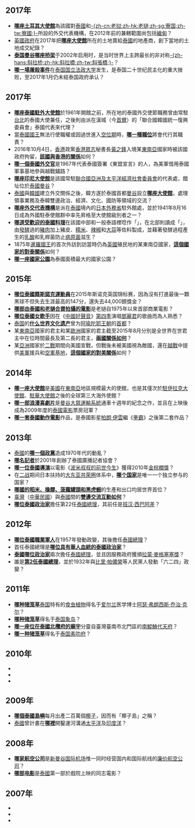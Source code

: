 ==2017年==
* '''[[土耳其駐泰國大使館|哪座土耳其大使館]]'''為該國對[[泰國|泰國]]和[[寮國|-{zh-cn:老挝;zh-hk:老撾;zh-sg:寮国;zh-tw:寮國;}-]]所設的外交代表機構，在2012年前的兼轄範圍尚包括[[緬甸|緬甸]]？
*[[英國政府|英國政府]]在2017年把'''[[英國駐泰國大使館|哪座大使館]]'''所在的土地賣給[[泰國|泰國]]的地產商，創下當地的土地成交紀錄？
*'''[[拉玛八世大桥|泰国曼谷哪座桥梁]]'''于2002年启用时，是当时世界上主跨最长的非对称[[斜拉桥|-{zh-hans:斜拉桥;zh-hk:斜拉橋;zh-tw:斜張橋;}-]]？
*'''[[法政大學大屠殺|哪一場屠殺事件]]'''在[[泰国国立法政大学|泰国国立法政大学]]发生，是泰国二十世纪民主化的重大挫败，至2017年1月仍未經泰国政府承认？

==2017年==
*'''[[泰國駐韓大使館|哪座泰國駐外大使館]]'''於1961年開館之前，所在地的泰國外交使節職務曾由常駐[[台北|台北]]的泰國大使兼任，之後則由派在漢城（今[[首爾|首爾]]）的「聯合國韓國統一復興委員會」泰國代表來代理？
*當[[泰國國王|泰國國王]]無法行使職權或因過世進入[[空位期|空位期]]時，'''[[泰國攝政王|哪一種職位]]'''將會代行其職責？ 
*2016年10月4日，[[香港|香港]]政黨[[香港眾志|香港眾志]]秘書長[[黃之鋒|黃之鋒]]入境某[[東南亞|東南亞]]國家時被該國政府拘留，'''[[香港與泰國關係|該國與香港的關係]]'''如何？
*'''[[他納·科曼‎‎|哪一個泰國外交官]]'''是1967年代表泰國簽署《東盟宣言》的人，為美軍借用泰國軍事基地參與越戰鋪路？
*'''[[印度尼西亞駐泰國大使館|哪座印尼大使館]]'''是該國常駐[[聯合國亞洲及太平洋經濟社會委員會|聯合國亞洲及太平洋經濟社會委員會]]的代表處，館址位於[[泰國|泰國]][[曼谷|曼谷]]？
*[[泰國|泰國]]與[[韓國|韓國]]建立外交關係之後，韓方遂於泰國首都[[曼谷|曼谷]]設立'''[[大韓民國駐泰國大使館|哪座大使館]]'''，處理領事業務及泰韓雙邊政治、經濟、文化、國防等領域的交流？
*'''[[日本駐泰國大使館|哪座外交代表機構]]'''是派在[[泰國|泰國]]境內的[[日本外務省|日本外務省]]駐外館處，並於1941年8月16日成為外國駐泰使館群中率先昇格至大使館級別者之一？
*'''[[泰國酸肉|哪道受歡迎的泰國料理]]'''在該國中部和一般泰語裡唸作「{{IPA|nɛ̌ːm}}」，在北部則讀成「{{IPA|tɕîn som}}」，由[[發酵|發酵]]過的[[豬肉|豬肉]]加上豬皮、[[糯米|糯米]]、[[辣椒|辣椒]]和[[大蒜|大蒜]]等佐料製成，並藉著發酵過程產生的[[乳酸|乳酸]]和乳桿菌防止[[病原菌|病原菌]]滋生？
*1875年[[泰國國王|暹羅國王]]的首次外訪到訪當時仍為[[英國|英國]]殖民地的某東南亞國家，'''[[新加坡－泰國關係|這個國家的對泰關係]]'''如何？
*'''[[岗卡章国家公园|哪一座國家公園]]'''為泰國面積最大的國家公園？

==2015年==
*'''[[塔猜亞·烏諾|哪位泰國籍斯諾克運動員]]'''在2015年斯诺克英国锦标赛，因為沒有打進最後一顆黑球不但失去生涯最高的147分，還失去44,000鎊獎金？
*'''[[早安！琅勃拉邦|哪部由泰國和老撾合資拍攝的電影]]'''是老撾自1975年以來首部商業電影？
*'''[[朗嘎拉姆|哪位泰國女歌手]]'''因在《[[中國好聲音|中國好聲音]]》[[中國好聲音_(第四季)|第四季]]演唱[[鄧麗君|鄧麗君]]的歌曲而為人熟悉？
*[[泰国|泰国]]的'''[[阿瑜陀耶古城|什么世界文化遗产]]'''曾为[[阿瑜陀耶王朝|阿瑜陀耶王朝]]的[[首都|首都]]？
*某[[東南亞|東南亞]]國家的君主和某[[歐洲|歐洲]]國家的君主截至2015年8月分別是全世界在世君主中在位時間最長及第二長的君主，'''[[泰英關係|兩國關係如何]]'''？
*某[[亞洲|亞洲]]國家於[[二戰|二戰]]期間向美國宣戰，但戰後未被美國視為敵國，還在[[越戰|越戰]]中提供[[美軍|美軍]]援兵和[[空軍基地|空軍基地]]，'''[[泰美關係|這個國家的對美關係]]'''如何？

==2014年==
*'''[[美國駐泰國大使館|哪一座大使館]]'''是[[美國|美國]]在[[東南亞|東南亞]]地區規模最大的使館，也是其僅次於[[美國駐伊拉克大使館|駐伊拉克大使館]]、[[美國駐華大使館|駐華大使館]]之後的全球第三大海外使館？
*'''[[下一站說愛你|哪一部浪漫喜劇片]]'''是[[曼谷大眾運輸系統|曼谷大眾運輸系統]]通車十週年的紀念之作，並且在上映後成為2009年度的[[泰國電影|泰國電影]]票房冠軍？
*'''[[冬蔭功_(電影)|哪一套泰國動作電影]]'''作品，是泰國影星[[东尼嘉|柏朗·伊雲]]繼《[[拳霸|拳霸]]》之後第二套作品？
==2013年==
*[[泰國|泰國]]的'''[[泰國共產黨|哪一個政黨]]'''造成1970年代的動亂？
*'''[[德柴·勇|哪名記者]]'''於2001年創辦了泰國廣播記者協會？
*'''[[阿比查邦·魏拉希沙可|哪一位泰國導演]]'''以電影《[[波米叔叔的前世今生|波米叔叔的前世今生]]》獲得2010年[[金棕櫚獎|金棕櫚獎]]？
*在[[二战|二战]]期间日本扶持的[[大东亚共荣圈|大东亚共荣圈]]体系中，'''[[泰国_(第二次世界大战)|哪个国家]]'''是唯一一个独立参与的国家？
*'''[[泰國農業|哪國的稻米、橡膠、菠蘿罐頭和黑虎蝦]]'''的生產和出口均居世界首位？
* [[臺灣|臺灣]]（[[中華民國|中華民國]]）與[[泰國|泰國]]間的'''[[臺泰關係|雙邊交流互動如何]]'''？
*'''[[差瓦立·永猜裕|哪位泰國政治家]]'''擔任第22任[[泰國總理|泰國總理]]，其前任是[[班汉·西巴阿差|班汉·西巴阿差]]？

==2012年==
*'''[[沙立·他那叻|哪位泰國職業軍人]]'''在1957年發動政變，其後擔任[[泰國總理|泰國總理]]？
*首任泰國總理是'''[[披耶·玛奴巴功|哪位具有華人血統的泰國政治家]]'''？
*'''[[阿南·班雅拉春|泰國哪位政治家]]'''兩次擔任[[泰國總理|泰國總理]]，並且因服務政府獲頒[[拉蒙·麥格塞塞獎|拉蒙·麥格塞塞獎]]？
*誰是'''[[披耶帕凤|第2任泰國總理]]'''，並於1932年與[[比里·帕儂榮|比里·帕儂榮]]等人民黨人發動「六二四」政變？

==2011年==
*'''[[克尔猪笼草|哪种猪笼草]]'''[[泰国|泰国]]特有的[[食虫植物|食虫植物]]得名于[[爱尔兰|爱尔兰]]医学博士[[阿瑟·弗朗西斯·乔治·克尔|阿瑟·弗朗西斯·乔治·克尔]]？
*'''[[象岛猪笼草|哪种猪笼草]]'''得名于[[泰国|泰国]][[象岛_(泰国)|象岛]]？
*'''[[暹羅代天宮|哪一座位在泰國北欖府的廟宇]]'''分靈自臺灣臺南市北門區的[[南鯤鯓代天府|南鯤鯓代天府]]？
*'''[[素叻猪笼草|哪一种猪笼草]]'''得名于[[泰国|泰国]][[素叻府|素叻府]]？

==2010年==
*
*
*
==2009年==
*'''[[蘇梅島|哪個泰國島嶼]]'''每月出產二百萬個[[椰子|椰子]]，因而有「椰子島」之稱？
*[[泰國|泰國]]曾計畫在'''[[克拉地峡|哪裡]]'''開鑿運河溝通[[太平洋|太平洋]]及[[印度洋|印度洋]]？

==2008年==
*'''[[泰国亚洲航空|哪家航空公司]]'''是[[新曼谷国际机场|新曼谷国际机场]]惟一同时经营国内和国际航线的[[廉价航空公司|廉价航空公司]]？
*'''[[曼谷愛情故事|哪部电影]]'''是[[泰國|泰國]]第一部於戲院上映的同志電影？

==2007年==
*
*
*